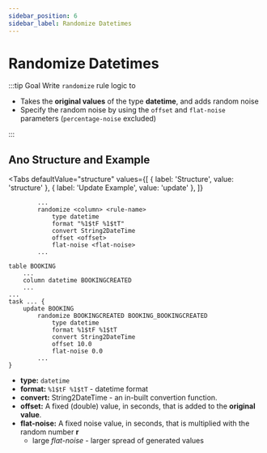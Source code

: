 ```yaml
---
sidebar_position: 6
sidebar_label: Randomize Datetimes
---
```



# Randomize Datetimes

:::tip Goal
Write `randomize` rule logic to

- Takes the **original values** of the type **datetime**, and adds random noise
- Specify the random noise by using the `offset` and `flat-noise` parameters (`percentage-noise` excluded)

:::

## Ano Structure and Example

<Tabs
  defaultValue="structure"
  values={[
    { label: 'Structure', value: 'structure' },
    { label: 'Update Example', value: 'update' },
  ]}
>

<TabItem value="structure">

```ano
        ...
        randomize <column> <rule-name>
            type datetime
            format "%1$tF %1$tT"
            convert String2DateTime
            offset <offset>
            flat-noise <flat-noise>
        ...
```

</TabItem>

<TabItem value="update">

```ano
table BOOKING
    ...
    column datetime BOOKINGCREATED
    ...
...
task ... {
    update BOOKING
        randomize BOOKINGCREATED BOOKING_BOOKINGCREATED
            type datetime
            format %1$tF %1$tT
            convert String2DateTime
            offset 10.0
            flat-noise 0.0
        ...
}
```

</TabItem>

</Tabs>

- **type:** `datetime`
- **format:** `%1$tF %1$tT` - datetime format
- **convert:** String2DateTime - an in-built convertion function.
- **offset:** A fixed (double) value, in seconds, that is added to the **original value**.
- **flat-noise:** A fixed noise value, in seconds, that is multiplied with the random number **r**
  - large _flat-noise_ - larger spread of generated values

<Noiseformula type="datetime" />
